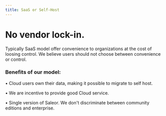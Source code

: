 ```yaml
---
title: SaaS or Self-Host
---
```


# No vendor lock-in.

Typically SaaS model offer convenience to organizations at the cost of loosing control.
We believe users should not choose between convenience or control.

### Benefits of our model:

• Cloud users own their data, making it possible to migrate to self host.

• We are incentive to provide good Cloud service.

• Single version of Saleor. We don't discriminate between community editions and enterprise.
